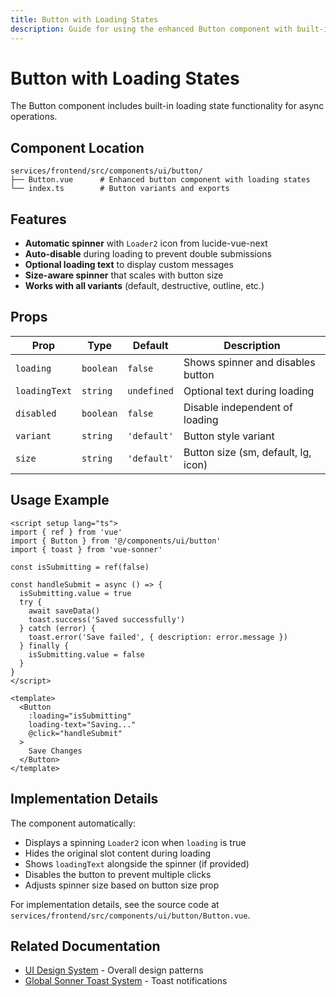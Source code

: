 ```yaml
---
title: Button with Loading States
description: Guide for using the enhanced Button component with built-in loading states.
---
```


# Button with Loading States

The Button component includes built-in loading state functionality for async operations.

## Component Location

```
services/frontend/src/components/ui/button/
├── Button.vue      # Enhanced button component with loading states
└── index.ts        # Button variants and exports
```

## Features

- **Automatic spinner** with `Loader2` icon from lucide-vue-next
- **Auto-disable** during loading to prevent double submissions
- **Optional loading text** to display custom messages
- **Size-aware spinner** that scales with button size
- **Works with all variants** (default, destructive, outline, etc.)

## Props

| Prop | Type | Default | Description |
|------|------|---------|-------------|
| `loading` | `boolean` | `false` | Shows spinner and disables button |
| `loadingText` | `string` | `undefined` | Optional text during loading |
| `disabled` | `boolean` | `false` | Disable independent of loading |
| `variant` | `string` | `'default'` | Button style variant |
| `size` | `string` | `'default'` | Button size (sm, default, lg, icon) |

## Usage Example

```vue
<script setup lang="ts">
import { ref } from 'vue'
import { Button } from '@/components/ui/button'
import { toast } from 'vue-sonner'

const isSubmitting = ref(false)

const handleSubmit = async () => {
  isSubmitting.value = true
  try {
    await saveData()
    toast.success('Saved successfully')
  } catch (error) {
    toast.error('Save failed', { description: error.message })
  } finally {
    isSubmitting.value = false
  }
}
</script>

<template>
  <Button 
    :loading="isSubmitting"
    loading-text="Saving..."
    @click="handleSubmit"
  >
    Save Changes
  </Button>
</template>
```

## Implementation Details

The component automatically:
- Displays a spinning `Loader2` icon when `loading` is true
- Hides the original slot content during loading
- Shows `loadingText` alongside the spinner (if provided)
- Disables the button to prevent multiple clicks
- Adjusts spinner size based on button size prop

For implementation details, see the source code at `services/frontend/src/components/ui/button/Button.vue`.

## Related Documentation

- [UI Design System](/development/frontend/ui/) - Overall design patterns
- [Global Sonner Toast System](/development/frontend/ui/design-global-sonner) - Toast notifications
